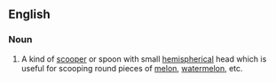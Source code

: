 ==English==
===Noun===
{{infl|en|noun}}
# A kind of [[scooper]] or spoon with small [[hemispherical]] head which is useful for scooping round pieces of [[melon]], [[watermelon]], etc.